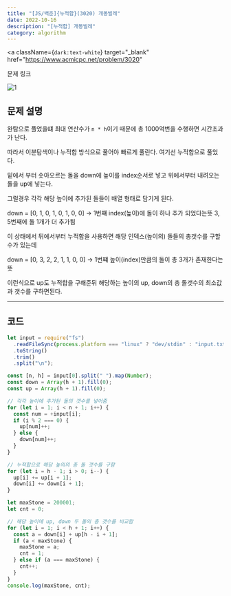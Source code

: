 ---
title: "[JS/백준]{누적합}(3020) 개똥벌레"
date: 2022-10-16
description: "[누적합] 개똥벌레"
category: algorithm
---

<a
  className={`dark:text-white`}
  target="_blank"
  href="https://www.acmicpc.net/problem/3020"
>
  문제 링크
</a>

![1](https://user-images.githubusercontent.com/75124028/196026588-a8936dc1-525d-4cc7-8b46-71877f7cdceb.PNG)

<h2 className={`dark:text-white`}>문제 설명</h2>

완탐으로 풀었을떄 최대 연산수가 `n * h`이기 때문에 총 1000억번을 수행하면 시간초과가 난다.

따라서 이분탐색이나 누적합 방식으로 풀어야 빠르게 풀린다. 여기선 누적합으로 풀었다.

밑에서 부터 솟아오르는 돌을 down에 높이를 index순서로 넣고 위에서부터 내려오는 돌을 up에 넣는다.

그럴경우 각각 해당 높이에 추가된 돌들이 배열 형태로 담기게 된다.

down = [0, 1, 0, 1, 0, 1, 0, 0] -> 1번쨰 index(높이)에 돌이 하나 추가 되었다는뜻 3, 5번째에 돌 1개가 더 추가됨

이 상태에서 뒤에서부터 누적합을 사용하면 해당 인덱스(높이의) 돌들의 총갯수를 구할수가 있는데

down = [0, 3, 2, 2, 1, 1, 0, 0] -> 1번쨰 높이(index)만큼의 돌이 총 3개가 존재한다는 뜻

이런식으로 up도 누적합을 구해준뒤 해당하는 높이의 up, down의 총 돌갯수의 최소값과 갯수를 구하면된다.

---

<h2 className={`dark:text-white`}>코드</h2>

```js showLineNumber
let input = require("fs")
  .readFileSync(process.platform === "linux" ? "dev/stdin" : "input.txt")
  .toString()
  .trim()
  .split("\n");

const [n, h] = input[0].split(" ").map(Number);
const down = Array(h + 1).fill(0);
const up = Array(h + 1).fill(0);

// 각각 높이에 추가된 돌의 갯수를 넣어줌
for (let i = 1; i < n + 1; i++) {
  const num = +input[i];
  if (i % 2 === 0) {
    up[num]++;
  } else {
    down[num]++;
  }
}

// 누적합으로 해당 높의의 총 돌 갯수를 구함
for (let i = h - 1; i > 0; i--) {
  up[i] += up[i + 1];
  down[i] += down[i + 1];
}

let maxStone = 200001;
let cnt = 0;

// 해당 높이에 up, down 두 돌의 총 갯수를 비교함
for (let i = 1; i < h + 1; i++) {
  const a = down[i] + up[h - i + 1];
  if (a < maxStone) {
    maxStone = a;
    cnt = 1;
  } else if (a === maxStone) {
    cnt++;
  }
}
console.log(maxStone, cnt);
```
